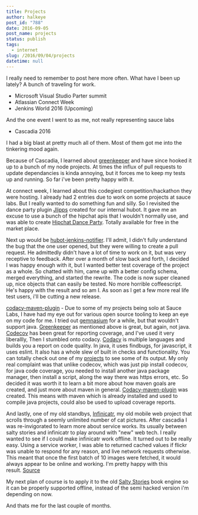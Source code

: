 ```yaml
---
title: Projects
author: halkeye
post_id: "788"
date: 2016-09-05
post_name: projects
status: publish
tags:
  - internet
slug: /2016/09/04/projects
datetime: null
---
```


I really need to remember to post here more often. What have I been up lately? A bunch of traveling for work.

*   Microsoft Visual Studio Parter summit
*   Atlassian Connect Week
*   Jenkins World 2016 (Upcoming)

And the one event I went to as me, not really representing sauce labs

*   Cascadia 2016

I had a big blast at pretty much all of them. Most of them got me into the tinkering mood again.

Because of Cascadia, I learned about [greenkeeper](https://greenkeeper.io) and have since hooked it up to a bunch of my node projects. At times the influx of pull requests to update dependancies is kinda annoying, but it forces me to keep my tests up and running. So far i've been pretty happy with it.

At connect week, I learned about this codegiest competition/hackathon they were hosting. I already had 2 entries due to work on some projects at sauce labs. But I really wanted to do something fun and silly. So I revisited the dance party plugin [Jlipps](https://jlipps.com) created for our internal hubot. It gave me an excuse to use a bunch of the hipchat apis that I wouldn't normally use, and was able to create [Hipchat Dance Party](https://marketplace.atlassian.com/plugins/hipchat-dance-party-service/cloud/overview). Totally available for free in the market place.

Next up would be [hubot-jenkins-notifier](https://github.com/halkeye/hubot-jenkins-notifier). I'll admit, I didn't fully understand the bug that the one user opened, but they were willing to create a pull request. He admittedly didn't have a lot of time to work on it, but was very receptive to feedback. After over a month of slow back and forth, I decided I was happy enough with it, but I wanted better test coverage of the project as a whole. So chatted with him, came up with a better config schema, merged everything, and started the rewrite. The code is now super cleaned up, nice objects that can easily be tested. No more horrible coffeescript. He's happy with the result and so am I. As soon as I get a few more real life test users, i'll be cutting a new release.

[codacy-maven-plugin](https://github.com/halkeye/codacy-maven-plugin) - Due to some of my projects being solo at Sauce Labs, I have had my eye out for various open source tooling to keep an eye on my code for me. I tried out [gemnasium](https://gemnasium.com/dashboard) for a while, but that wouldn't support java. [Greenkeeper](https://greenkeeper.io) as mentioned above is great, but again, not java. [Codecov](https://codecov.io) has been great for reporting coverage, and I've used it very liberallly, Then I stumbled onto codacy. [Codacy](https://www.codacy.com/) is multiple languages and builds you a report on code quality. In java, it uses findbugs, for javascript, it uses eslint. It also has a whole slew of built in checks and functionality. You can totally check out one of my [projects](https://www.codacy.com/app/halkeye/codacy-maven-plugin/dashboard) to see some of its output. My only real complaint was that unlike codecov, which was just pip install codecov, for java code coverage, you needed to install another java package manager, then install a script, along the way there was https errors, etc. So decided it was worth it to learn a bit more about how maven goals are created, and just more about maven in general. [Codacy-maven-plugin](https://github.com/halkeye/codacy-maven-plugin) was created. This means with maven which is already installed and used to compile java projects, could also be used to upload coverage reports.

And lastly, one of my old standbys, [Infinicatr](https://infinicatr.surge.sh/), my old mobile web project that scrolls through a seemly unlimited number of cat pictures. After cascadia I was re-invigorated to learn more about service works. Its usually between salty stories and infinicatr to play around with "new" web tech. I really wanted to see if I could make infinicatr work offline. It turned out to be really easy. Using a service worker, I was able to returned cached values if flickr was unable to respond for any reason, and live network requests otherwise. This meant that once the first batch of 10 images were fetched, it would always appear to be online and working. I'm pretty happy with this result. [Source](https://github.com/halkeye/infinicatr)

My next plan of course is to apply it to the old [Salty Stories](https://books.saltystories.ca) book engine so it can be properly supported offline, instead of the semi hacked version i'm depending on now.

And thats me for the last couple of months.
